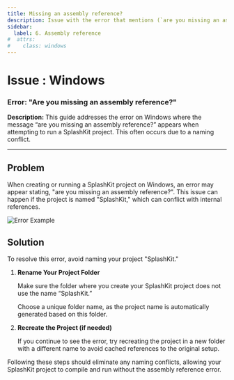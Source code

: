 ```yaml
---
title: Missing an assembly reference?
description: Issue with the error that mentions (`are you missing an assembly reference?`) on Windows, and how to fix it.
sidebar:
  label: 6. Assembly reference
#  attrs:
#    class: windows
---
```



<h1> Issue : Windows </h1>

### Error: "Are you missing an assembly reference?"

**Description:** This guide addresses the error on Windows where the message “are you missing an assembly reference?” appears when attempting to run a SplashKit project. This often occurs due to a naming conflict.

---

## Problem

When creating or running a SplashKit project on Windows, an error may appear stating, "are you missing an assembly reference?". This issue can happen if the project is named "SplashKit," which can conflict with internal references.

![Error Example](https://i.imgur.com/2W23AI2.png)

## Solution

To resolve this error, avoid naming your project "SplashKit."

<Steps>

1. **Rename Your Project Folder**

    Make sure the folder where you create your SplashKit project does not use the name “SplashKit.”

    Choose a unique folder name, as the project name is automatically generated based on this folder.

1. **Recreate the Project (if needed)**

    If you continue to see the error, try recreating the project in a new folder with a different name to avoid cached references to the original setup.

</Steps>

Following these steps should eliminate any naming conflicts, allowing your SplashKit project to compile and run without the assembly reference error.
